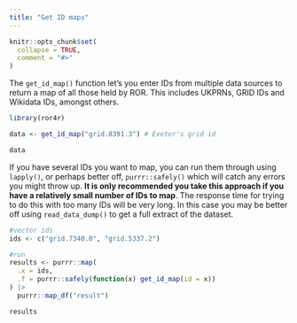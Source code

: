 ```yaml
---
title: "Get ID maps"
---
```


```r
knitr::opts_chunk$set(
  collapse = TRUE,
  comment = "#>"
)
```


The `get_id_map()` function let's you enter IDs from multiple data sources to return a map of all those held by ROR. This includes UKPRNs, GRID IDs and Wikidata IDs, amongst others.

```r
library(ror4r)

data <- get_id_map("grid.8391.3") # Exeter's grid id

data

```

If you have several IDs you want to map, you can run them through using `lapply()`, or perhaps better off, `purrr::safely()` which will catch any errors you might throw up. __It is only recommended you take this approach if you have a relatively small number of IDs to map__. The response time for trying to do this with too many IDs will be very long. In this case you may be better off using `read_data_dump()` to get a full extract of the dataset.
```r

#vector ids
ids <- c("grid.7340.0", "grid.5337.2")

#run
results <- purrr::map(
  .x = ids,
  .f = purrr::safely(function(x) get_id_map(id = x))
) |>
  purrr::map_df("result")

results

```
